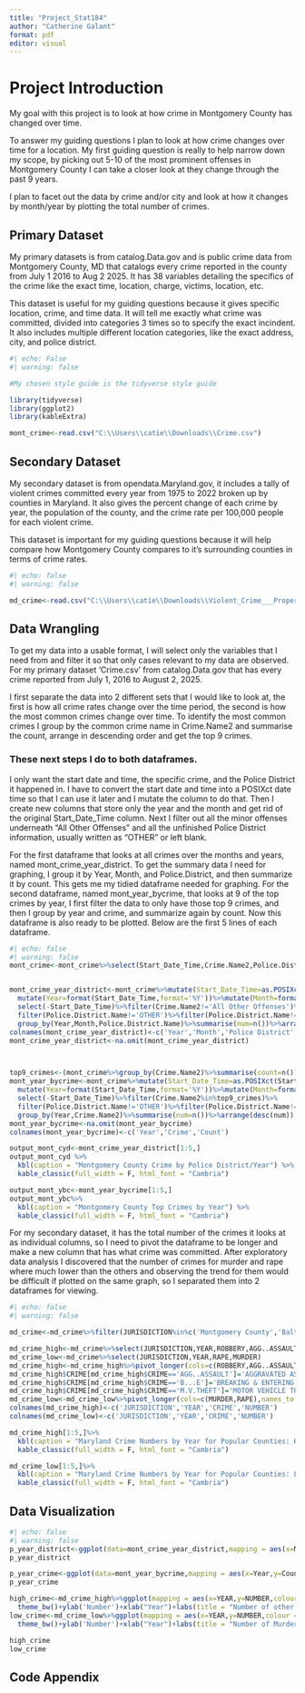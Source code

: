 ---
title: "Project_Stat184"
author: "Catherine Galant"
format: pdf
editor: visual
---

# Project Introduction

My goal with this project is to look at how crime in Montgomery County has changed over time. 

To answer my guiding questions I plan to look at how crime changes over time for a location. My first guiding question is really to help narrow down my scope, by picking out 5-10 of the most prominent offenses in Montgomery County I can take a closer look at they change through the past 9 years.

I plan to facet out the data by crime and/or city and look at how it changes by month/year by plotting the total number of crimes.

## Primary Dataset

My primary datasets is from catalog.Data.gov and is public crime data from Montgomery County, MD that catalogs every crime reported in the county from July 1 2016 to Aug 2 2025. It has 38 variables detailing the specifics of the crime like the exact time, location, charge, victims, location, etc.

This dataset is useful for my guiding questions because it gives specific location, crime, and time data. It will tell me exactly what crime was committed, divided into categories 3 times so to specify the exact incindent. It also includes multiple different location categories, like the exact address, city, and police district.

```{r}
#| echo: False
#| warning: false

#My chosen style guide is the tidyverse style guide

library(tidyverse)
library(ggplot2)
library(kableExtra)

mont_crime<-read.csv("C:\\Users\\catie\\Downloads\\Crime.csv")
```

## Secondary Dataset

My secondary dataset is from opendata.Maryland.gov, it includes a tally of violent crimes committed every year from 1975 to 2022 broken up by counties in Maryland. It also gives the percent change of each crime by year, the population of the county, and the crime rate per 100,000 people for each violent crime.

This dataset is important for my guiding questions because it will help compare how Montgomery County compares to it's surrounding counties in terms of crime rates.

```{r}
#| echo: false
#| warning: false

md_crime<-read.csv("C:\\Users\\catie\\Downloads\\Violent_Crime___Property_Crime_by_County__1975_to_Present_20250812.csv")
```

## Data Wrangling

To get my data into a usable format, I will select only the variables that I need from and filter it so that only cases relevant to my data are observed. For my primary dataset 'Crime.csv' from catalog.Data.gov that has every crime reported from July 1, 2016 to August 2, 2025.

I first separate the data into 2 different sets that I would like to look at, the first is how all crime rates change over the time period, the second is how the most common crimes change over time. To identify the most common crimes I group by the common crime name in Crime.Name2 and summarise the count, arrange in descending order and get the top 9 crimes. 

### These next steps I do to both dataframes. 

I only want the start date and time, the specific crime, and the Police District it happened in. I have to convert the start date and time into a POSIXct date time so that I can use it later and I mutate the column to do that. Then I create new columns that store only the year and the month and get rid of the original Start_Date_Time column. Next I filter out all the minor offenses underneath "All Other Offenses" and all the unfinished Police District information, usually written as "OTHER" or left blank. 

For the first dataframe that looks at all crimes over the months and years, named mont_crime_year_district. To get the summary data I need for graphing, I group it by Year, Month, and Police.District, and then summarize it by count. This gets me my tidied dataframe needed for graphing.
For the second dataframe, named mont_year_bycrime, that looks at 9 of the top crimes by year, I first filter the data to only have those top 9 crimes, and then I group by year and crime, and summarize again by count. Now this dataframe is also ready to be plotted. Below are the first 5 lines of each dataframe. 

```{r}
#| echo: false
#| warning: false
mont_crime<-mont_crime%>%select(Start_Date_Time,Crime.Name2,Police.District.Name)


mont_crime_year_district<-mont_crime%>%mutate(Start_Date_Time=as.POSIXct(Start_Date_Time,format = "%m/%d/%Y %H:%M:%S %p"))%>%
  mutate(Year=format(Start_Date_Time,format='%Y'))%>%mutate(Month=format(Start_Date_Time,format='%m'))%>%
  select(-Start_Date_Time)%>%filter(Crime.Name2!='All Other Offenses')%>%
  filter(Police.District.Name!='OTHER')%>%filter(Police.District.Name!='')%>%
  group_by(Year,Month,Police.District.Name)%>%summarise(num=n())%>%arrange(desc(num))
colnames(mont_crime_year_district)<-c('Year','Month','Police District','Count')
mont_crime_year_district<-na.omit(mont_crime_year_district)



top9_crimes<-(mont_crime%>%group_by(Crime.Name2)%>%summarise(count=n())%>%filter(Crime.Name2!='All Other Offenses')%>%arrange(desc(count)))$Crime.Name2[1:10]
mont_year_bycrime<-mont_crime%>%mutate(Start_Date_Time=as.POSIXct(Start_Date_Time,format = "%m/%d/%Y %H:%M:%S %p"))%>%
  mutate(Year=format(Start_Date_Time,format='%Y'))%>%mutate(Month=format(Start_Date_Time,format='%m'))%>%
  select(-Start_Date_Time)%>%filter(Crime.Name2%in%top9_crimes)%>%
  filter(Police.District.Name!='OTHER')%>%filter(Police.District.Name!='')%>%
  group_by(Year,Crime.Name2)%>%summarise(num=n())%>%arrange(desc(num))
mont_year_bycrime<-na.omit(mont_year_bycrime)
colnames(mont_year_bycrime)<-c('Year','Crime','Count')

output_mont_cyd<-mont_crime_year_district[1:5,]
output_mont_cyd %>%
  kbl(caption = "Montgomery County Crime by Police District/Year") %>%
  kable_classic(full_width = F, html_font = "Cambria")

output_mont_ybc<-mont_year_bycrime[1:5,]
output_mont_ybc%>%
  kbl(caption = "Montgomery County Top Crimes by Year") %>%
  kable_classic(full_width = F, html_font = "Cambria")

```
For my secondary dataset, it has the total number of the crimes it looks at as individual columns, so I need to pivot the dataframe to be longer and make a new column that has what crime was committed. After exploratory data analysis I discovered that the number of crimes for murder and rape where much lower than the others and observing the trend for them would be difficult if plotted on the same graph, so I separated them into 2 dataframes for viewing. 

```{r}
#| echo: false
#| warning: false

md_crime<-md_crime%>%filter(JURISDICTION%in%c('Montgomery County','Baltimore City','Anne Arundel County',"Prince George's County","Baltimore County","Frederick County"))

md_crime_high<-md_crime%>%select(JURISDICTION,YEAR,ROBBERY,AGG..ASSAULT,B...E,M.V.THEFT)
md_crime_low<-md_crime%>%select(JURISDICTION,YEAR,RAPE,MURDER)
md_crime_high<-md_crime_high%>%pivot_longer(cols=c(ROBBERY,AGG..ASSAULT,B...E,M.V.THEFT),names_to = 'CRIME')
md_crime_high$CRIME[md_crime_high$CRIME=='AGG..ASSAULT']='AGGRAVATED ASSAULT'
md_crime_high$CRIME[md_crime_high$CRIME=='B...E']='BREAKING & ENTERING'
md_crime_high$CRIME[md_crime_high$CRIME=='M.V.THEFT']='MOTOR VEHICLE THEFT'
md_crime_low<-md_crime_low%>%pivot_longer(cols=c(MURDER,RAPE),names_to = 'CRIME')
colnames(md_crime_high)<-c('JURISDICTION','YEAR','CRIME','NUMBER')
colnames(md_crime_low)<-c('JURISDICTION','YEAR','CRIME','NUMBER')

md_crime_high[1:5,]%>%
  kbl(caption = "Maryland Crime Numbers by Year for Popular Counties: High Number Crimes") %>%
  kable_classic(full_width = F, html_font = "Cambria")

md_crime_low[1:5,]%>%
  kbl(caption = "Maryland Crime Numbers by Year for Popular Counties: Low Number Crimes") %>%
  kable_classic(full_width = F, html_font = "Cambria")
```

## Data Visualization

```{r}
#| echo: false 
#| warning: false
p_year_district<-ggplot(data=mont_crime_year_district,mapping = aes(x=Month,y=Count,colour = Year))+geom_point()+facet_wrap(vars(`Police District`))+theme_bw()+theme(axis.text.x = element_text(angle=60))+labs(title='Montgomery County Total Crimes per Month by Year')
p_year_district

p_year_crime<-ggplot(data=mont_year_bycrime,mapping = aes(x=Year,y=Count))+geom_point(mapping = aes(x=Year,y=Count))+facet_wrap(vars(Crime))+theme_bw()+theme(axis.text.x = element_text(angle=60,hjust=1))+labs(title='Montgomery County Top Crimes by Year')
p_year_crime

high_crime<-md_crime_high%>%ggplot(mapping = aes(x=YEAR,y=NUMBER,colour = CRIME))+facet_wrap(vars(JURISDICTION))+geom_line()+geom_point()+
  theme_bw()+ylab('Number')+xlab("Year")+labs(title = "Number of other Crime Incidents in Prominent Maryland Counties 1975-2022",colour='Crime')
low_crime<-md_crime_low%>%ggplot(mapping = aes(x=YEAR,y=NUMBER,colour = CRIME))+facet_wrap(vars(JURISDICTION))+geom_line()+geom_point()+
  theme_bw()+ylab('Number')+xlab("Year")+labs(title = "Number of Murder and Rape Incidents in Prominent Maryland Counties 1975-2022",colour='Crime')

high_crime
low_crime

```


## Code Appendix

```{r codeAppend, ref.label=knitr::all_labels(), echo=TRUE, eval=FALSE}


```

